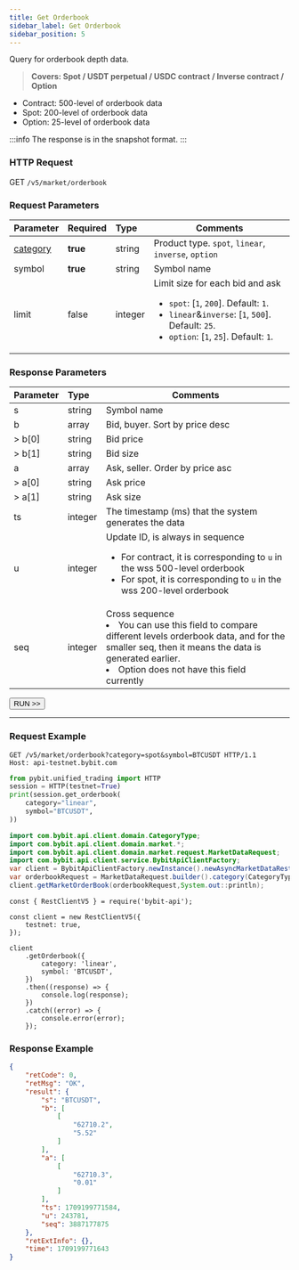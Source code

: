 ```yaml
---
title: Get Orderbook
sidebar_label: Get Orderbook
sidebar_position: 5
---
```


Query for orderbook depth data.
> **Covers: Spot / USDT perpetual / USDC contract / Inverse contract / Option**

* Contract: 500-level of orderbook data
* Spot: 200-level of orderbook data
* Option: 25-level of orderbook data

:::info
The response is in the snapshot format.
:::

### HTTP Request
GET `/v5/market/orderbook`

### Request Parameters
| Parameter | Required | Type | Comments|
|:----- |:-------|:-----|------ |
|[category](../enum#category) |**true** |string |Product type. `spot`, `linear`, `inverse`, `option` |
|symbol |**true** |string |Symbol name|
|limit |false |integer |Limit size for each bid and ask<ul><li>`spot`: [`1`, `200`]. Default: `1`.</li><li>`linear`&`inverse`: [`1`, `500`]. Default: `25`.</li><li>`option`: [`1`, `25`]. Default: `1`.</li></ul>|

### Response Parameters
| Parameter | Type | Comments|
|:----- |:-----|----- |
|s |string |Symbol name |
|b |array |Bid, buyer. Sort by price desc |
|> b[0] |string |Bid price |
|> b[1] |string |Bid size |
|a |array |Ask, seller. Order by price asc |
|> a[0] |string |Ask price |
|> a[1] |string |Ask size |
|ts |integer |The timestamp (ms) that the system generates the data |
|u |integer |Update ID, is always in sequence<ul><li>For contract, it is corresponding to `u` in the wss 500-level orderbook</li><li>For spot, it is corresponding to `u` in the wss 200-level orderbook</li></ul> |
|seq |integer |Cross sequence <li>You can use this field to compare different levels orderbook data, and for the smaller seq, then it means the data is generated earlier. </li><li>Option does not have this field currently</li> |

<a href="/api-explorer/v5/market/orderbook"><Button>RUN >></Button></a>

---

### Request Example

<Tabs groupId="programming-languages">
<TabItem value="http" label="HTTP">

```http
GET /v5/market/orderbook?category=spot&symbol=BTCUSDT HTTP/1.1
Host: api-testnet.bybit.com
```

</TabItem>
<TabItem value="python" label="Python">

```python
from pybit.unified_trading import HTTP
session = HTTP(testnet=True)
print(session.get_orderbook(
    category="linear",
    symbol="BTCUSDT",
))
```

</TabItem>
<TabItem value="java" label="Java">

```java
import com.bybit.api.client.domain.CategoryType;
import com.bybit.api.client.domain.market.*;
import com.bybit.api.client.domain.market.request.MarketDataRequest;
import com.bybit.api.client.service.BybitApiClientFactory;
var client = BybitApiClientFactory.newInstance().newAsyncMarketDataRestClient();
var orderbookRequest = MarketDataRequest.builder().category(CategoryType.SPOT).symbol("BTCUSDT").build();
client.getMarketOrderBook(orderbookRequest,System.out::println);
```

</TabItem>
<TabItem value="Node" label="Node.js">

```n4js
const { RestClientV5 } = require('bybit-api');

const client = new RestClientV5({
    testnet: true,
});

client
    .getOrderbook({
        category: 'linear',
        symbol: 'BTCUSDT',
    })
    .then((response) => {
        console.log(response);
    })
    .catch((error) => {
        console.error(error);
    });
```

</TabItem>
</Tabs>

### Response Example

```json
{
    "retCode": 0,
    "retMsg": "OK",
    "result": {
        "s": "BTCUSDT",
        "b": [
            [
                "62710.2",
                "5.52"
            ]
        ],
        "a": [
            [
                "62710.3",
                "0.01"
            ]
        ],
        "ts": 1709199771584,
        "u": 243781,
        "seq": 3887177875
    },
    "retExtInfo": {},
    "time": 1709199771643
}
```
